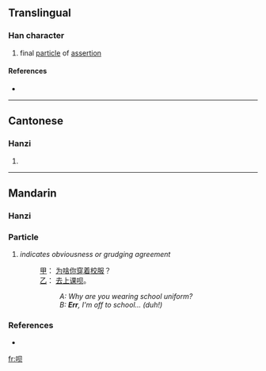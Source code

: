 {{also|唄}}
==Translingual==

===Han character===
{{Han char|rn=30|rad=口|as=04|sn=7|four=|canj=口月人 (RBO), X口月人 (XRBO)}}

# final [[particle]] of [[assertion]]

====References====
* {{Han ref|kx=0181.191|hdz=10589.020|uh=5457|ud=21591}}

----

==Cantonese==

===Hanzi===
{{yue-hanzi|jyut=|y=baai6}}

# {{defn|Cantonese}}

----

==Mandarin==
{{zh-forms|[[呗]]|[[呗]]}}

===Hanzi===
{{cmn-hanzi|tra=唄|pin=[[bài]] ([[bai4]])|wg=pai<sup>4</sup>}}

===Particle===
{{cmn-particle|s|pin=bei|pint=bei|tra=唄|sim=呗|rs=口04}}

# {{slang|lang=zh-cn|skey=bei}} ''indicates obviousness or grudging agreement''
#: [[甲]]： [[为啥]][[你]][[穿]][[着]][[校服]]？
#: [[乙]]： [[去]][[上课]][[呗]]。
#:: ''A: Why are you wearing school uniform?''
#:: ''B: '''Err''', I'm off to school... (duh!)''

===References===
* {{cite book | last = Cao | first = Shan (ed.) | year = 2004 | edition = 5th | title = Speaking Chinese: 500 Daily Expressions (实用汉语口语五百局) | language = English/Chinese | publisher = New World Press (新世界出版社) | location = Beijing | id = ISBN 7-80005-385-7}}

[[fr:呗]]